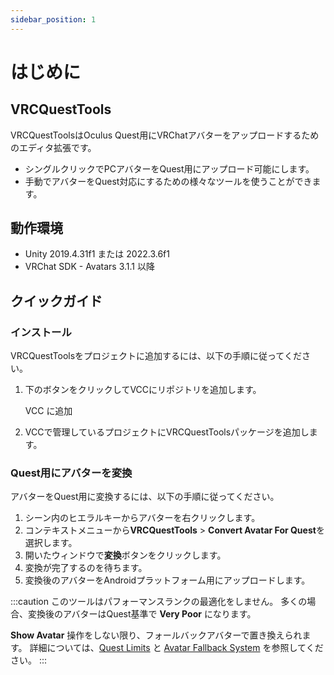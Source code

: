 ```yaml
---
sidebar_position: 1
---
```



# はじめに

## VRCQuestTools

VRCQuestToolsはOculus Quest用にVRChatアバターをアップロードするためのエディタ拡張です。

- シングルクリックでPCアバターをQuest用にアップロード可能にします。
- 手動でアバターをQuest対応にするための様々なツールを使うことができます。

## 動作環境

- Unity 2019.4.31f1 または 2022.3.6f1
- VRChat SDK - Avatars 3.1.1 以降

## クイックガイド

### インストール

VRCQuestToolsをプロジェクトに追加するには、以下の手順に従ってください。

1. 下のボタンをクリックしてVCCにリポジトリを追加します。
    <Link
      target={null}
      className="button button--primary button--lg"
      to="vcc://vpm/addRepo?url=https://kurotu.github.io/vpm-repos/vpm.json">
      <span>VCC に追加</span>
    </Link>

2. VCCで管理しているプロジェクトにVRCQuestToolsパッケージを追加します。

### Quest用にアバターを変換

アバターをQuest用に変換するには、以下の手順に従ってください。

1. シーン内のヒエラルキーからアバターを右クリックします。
2. コンテキストメニューから**VRCQuestTools** > **Convert Avatar For Quest**を選択します。
3. 開いたウィンドウで**変換**ボタンをクリックします。
4. 変換が完了するのを待ちます。
5. 変換後のアバターをAndroidプラットフォーム用にアップロードします。

:::caution
このツールはパフォーマンスランクの最適化をしません。
多くの場合、変換後のアバターはQuest基準で **Very Poor** になります。

**Show Avatar** 操作をしない限り、フォールバックアバターで置き換えられます。
詳細については、[Quest Limits](https://docs.vrchat.com/docs/avatar-performance-ranking-system#quest-limits)
と [Avatar Fallback System](https://docs.vrchat.com/docs/avatar-fallback-system) を参照してください。
:::
